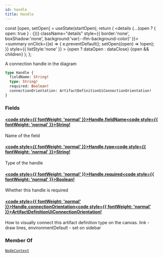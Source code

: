 ```yaml
---
id: handle
title: Handle
---
```









  const [open, setOpen] = useState(startOpen);
  return (
    <details {...(open ? { open: true } : {})} className="details" style={{ border:'none', boxShadow:'none', background:'var(--ifm-background-color)' }}>
      <summary
        onClick={(e) => {
          e.preventDefault();
          setOpen((open) => !open);
        }}
        style={{ listStyle:'none' }}
      >
      {open ? dataOpen : dataClose}
      </summary>
      {open && children}
    </details>
  );
};








A connection handle in the diagram


```graphql
type Handle {
  fieldName: String!
  type: String!
  required: Boolean!
  connectionOrientation: ArtifactDefinitionUiConnectionOrientation!
}
```




### Fields

#### [<code style={{ fontWeight: 'normal' }}>Handle.<b>fieldName</b></code>](#)<Bullet />[<code style={{ fontWeight: 'normal' }}><b>String!</b></code>](/swapi/types/scalars/string.mdx) <Badge class="badge badge--secondary badge--non_null" text="non-null"/> <Badge class="badge badge--secondary " text="scalar"/> 
Name of the field


#### [<code style={{ fontWeight: 'normal' }}>Handle.<b>type</b></code>](#)<Bullet />[<code style={{ fontWeight: 'normal' }}><b>String!</b></code>](/swapi/types/scalars/string.mdx) <Badge class="badge badge--secondary badge--non_null" text="non-null"/> <Badge class="badge badge--secondary " text="scalar"/> 
Type of the handle


#### [<code style={{ fontWeight: 'normal' }}>Handle.<b>required</b></code>](#)<Bullet />[<code style={{ fontWeight: 'normal' }}><b>Boolean!</b></code>](/swapi/types/scalars/boolean.mdx) <Badge class="badge badge--secondary badge--non_null" text="non-null"/> <Badge class="badge badge--secondary " text="scalar"/> 
Whether this handle is required


#### [<code style={{ fontWeight: 'normal' }}>Handle.<b>connectionOrientation</b></code>](#)<Bullet />[<code style={{ fontWeight: 'normal' }}><b>ArtifactDefinitionUiConnectionOrientation!</b></code>](/swapi/types/enums/artifact-definition-ui-connection-orientation.mdx) <Badge class="badge badge--secondary badge--non_null" text="non-null"/> <Badge class="badge badge--secondary " text="enum"/> 
How to visually connect this artifact definition type on the canvas. link - draw lines, environmentDefault - set on sidebar






### Member Of

[`NodeContext`](/swapi/types/objects/node-context.mdx)  <Badge class="badge badge--secondary badge--relation" text="object"/>